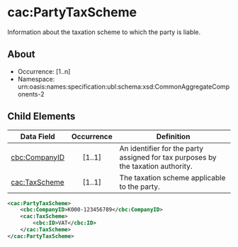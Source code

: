# cac:PartyTaxScheme
Information about the taxation scheme to which the party is liable.

## About
* Occurrence: [1..n]
* Namespace: urn:oasis:names:specification:ubl:schema:xsd:CommonAggregateComponents-2

## Child Elements

| Data Field                                  | Occurrence | Definition |
|---------------------------------------------|:----------:|------------|
| [cbc:CompanyID](./CompanyID.mdx)                  |   [1..1]   | An identifier for the party assigned for tax purposes by the taxation authority. |
| [cac:TaxScheme](./TaxScheme.mdx)                  |   [1..1]   | The taxation scheme applicable to the party. |

```xml 
<cac:PartyTaxScheme>
    <cbc:CompanyID>K000-123456789</cbc:CompanyID>
    <cac:TaxScheme>
        <cbc:ID>VAT</cbc:ID>
    </cac:TaxScheme>
</cac:PartyTaxScheme>
```